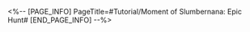 <%-- [PAGE_INFO]
PageTitle=#Tutorial/Moment of Slumbernana: Epic Hunt#
[END_PAGE_INFO] --%>
{{Tutorial
|sort      = 710101
|title     = Moment of Slumbernana: Epic Hunt
|subtitle  = 
|type      = 
|about     = 
|image1    = Tutorial Moment of Slumbernana Epic Hunt 1.png{{subst:void|<!--$UPLOAD:<<SpriteOutput/TutorialPic/TutorialPage_710101.png>-<Tutorial Moment of Slumbernana Epic Hunt 1.png>-<Tutorial Files>>-->}}
|text1     = In the Moment of Slumbernana, using Rappa's {{Color|h|nobold=1|Technique}} will cause her to go into the Graffiti state that continues to Sprint and wakes the Slumbernana Monkey with whom she collided. Try to collide with more Slumbernana Monkeys. The more Slumbernana Monkeys she wakes up, the greater the buff in the final battle with Profnana Primon.
}}
